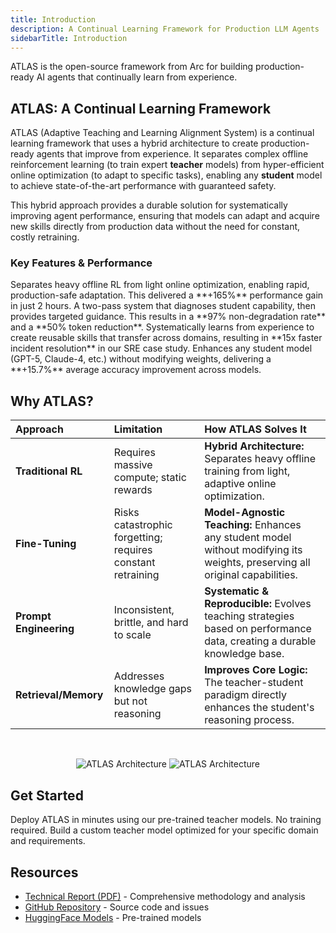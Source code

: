 ```yaml
---
title: Introduction
description: A Continual Learning Framework for Production LLM Agents
sidebarTitle: Introduction
---
```


ATLAS is the open-source framework from Arc for building production-ready AI agents that continually learn from experience.

## ATLAS: A Continual Learning Framework

ATLAS (Adaptive Teaching and Learning Alignment System) is a continual learning framework that uses a hybrid architecture to create production-ready agents that improve from experience. It separates complex offline reinforcement learning (to train expert **teacher** models) from hyper-efficient online optimization (to adapt to specific tasks), enabling any **student** model to achieve state-of-the-art performance with guaranteed safety.

This hybrid approach provides a durable solution for systematically improving agent performance, ensuring that models can adapt and acquire new skills directly from production data without the need for constant, costly retraining.

### Key Features & Performance

<CardGroup cols={2}>
  <Card title="Hybrid Learning Architecture" icon="brain">
    Separates heavy offline RL from light online optimization, enabling rapid, production-safe adaptation. This delivered a **+165%** performance gain in just 2 hours.
  </Card>
  <Card title="Adaptive Teaching Protocol" icon="arrows-rotate">
    A two-pass system that diagnoses student capability, then provides targeted guidance. This results in a **97% non-degradation rate** and a **50% token reduction**.
  </Card>
  <Card title="Compounding Intelligence" icon="layer-group">
    Systematically learns from experience to create reusable skills that transfer across domains, resulting in **15x faster incident resolution** in our SRE case study.
  </Card>
  <Card title="Universal Compatibility" icon="plug">
    Enhances any student model (GPT-5, Claude-4, etc.) without modifying weights, delivering a **+15.7%** average accuracy improvement across models.
  </Card>
</CardGroup>

## Why ATLAS?

| Approach | Limitation | How ATLAS Solves It |
| :--- | :--- | :--- |
| **Traditional RL** | Requires massive compute; static rewards | **Hybrid Architecture:** Separates heavy offline training from light, adaptive online optimization. |
| **Fine-Tuning** | Risks catastrophic forgetting; requires constant retraining | **Model-Agnostic Teaching:** Enhances any student model without modifying its weights, preserving all original capabilities. |
| **Prompt Engineering** | Inconsistent, brittle, and hard to scale | **Systematic & Reproducible:** Evolves teaching strategies based on performance data, creating a durable knowledge base. |
| **Retrieval/Memory** | Addresses knowledge gaps but not reasoning | **Improves Core Logic:** The teacher-student paradigm directly enhances the student's reasoning process. |

<br />

<p align="center">
  <img
    className="block dark:hidden"
    src="/images/ATLAS.png"
    alt="ATLAS Architecture"
  />
  <img
    className="hidden dark:block"
    src="/images/ATLAS.png"
    alt="ATLAS Architecture"
  />
</p>

## Get Started

<CardGroup cols={2}>
  <Card
    title="Quickstart: Pre-trained Models"
    icon="play"
    href="/quickstart"
  >
    Deploy ATLAS in minutes using our pre-trained teacher models. No training required.
  </Card>
  <Card
    title="Custom Training"
    icon="graduation-cap"
    href="/first-experiment"
  >
    Build a custom teacher model optimized for your specific domain and requirements.
  </Card>
</CardGroup>

## Resources

- [Technical Report (PDF)](/docs/ATLAS-Technical-Report.pdf) - Comprehensive methodology and analysis
- [GitHub Repository](https://github.com/Arc-Computer/ATLAS) - Source code and issues
- [HuggingFace Models](https://huggingface.co/Arc-Intelligence) - Pre-trained models
